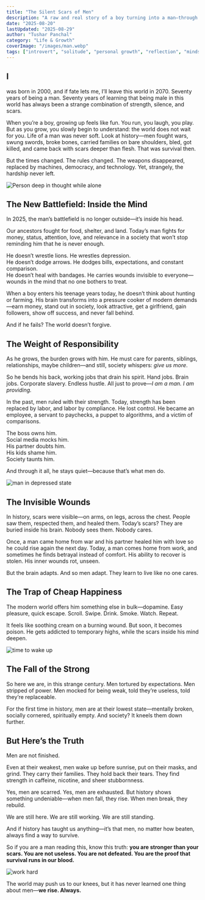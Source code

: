 ```yaml
---
title: "The Silent Scars of Men"
description: "A raw and real story of a boy turning into a man—through struggles, invisible scars, and the cruel weight of society—yet leaving behind a whisper of hope."
date: "2025-08-20"
lastUpdated: "2025-08-29"
author: "Tushar Panchal"
category: "Life & Growth"
coverImage: "/images/man.webp"
tags: ["introvert", "solitude", "personal growth", "reflection", "mindset", "mental health"]
---
```



## I 
was born in 2000, and if fate lets me, I’ll leave this world in 2070. Seventy years of being a man. Seventy years of learning that being male in this world has always been a strange combination of strength, silence, and scars.  

When you’re a boy, growing up feels like fun. You run, you laugh, you play. But as you grow, you slowly begin to understand: the world does not wait for you. Life of a man was never soft. Look at history—men fought wars, swung swords, broke bones, carried families on bare shoulders, bled, got killed, and came back with scars deeper than flesh. That was survival then.  

But the times changed. The rules changed. The weapons disappeared, replaced by machines, democracy, and technology. Yet, strangely, the hardship never left.  

<Image
  src="/images/fighting-alone.webp"
  alt="Person deep in thought while alone"
  width={800}
  height={400}
  className="rounded-xl my-6 mx-auto shadow-lg"
/>

## The New Battlefield: Inside the Mind  

In 2025, the man’s battlefield is no longer outside—it’s inside his head.  

Our ancestors fought for food, shelter, and land. Today’s man fights for money, status, attention, love, and relevance in a society that won’t stop reminding him that he is never enough.  

He doesn’t wrestle lions. He wrestles depression.  
He doesn’t dodge arrows. He dodges bills, expectations, and constant comparison.  
He doesn’t heal with bandages. He carries wounds invisible to everyone—wounds in the mind that no one bothers to treat.  

When a boy enters his teenage years today, he doesn’t think about hunting or farming. His brain transforms into a pressure cooker of modern demands—earn money, stand out in society, look attractive, get a girlfriend, gain followers, show off success, and never fall behind.  

And if he fails? The world doesn’t forgive.  

## The Weight of Responsibility  

As he grows, the burden grows with him. He must care for parents, siblings, relationships, maybe children—and still, society whispers: *give us more*.  

So he bends his back, working jobs that drain his spirit. Hand jobs. Brain jobs. Corporate slavery. Endless hustle. All just to prove—*I am a man. I am providing.*  

In the past, men ruled with their strength. Today, strength has been replaced by labor, and labor by compliance. He lost control. He became an employee, a servant to paychecks, a puppet to algorithms, and a victim of comparisons.  

The boss owns him.  
Social media mocks him.  
His partner doubts him.  
His kids shame him.  
Society taunts him.  

And through it all, he stays quiet—because that’s what men do.  

<Image
  src="/images/alone.webp"
  alt="man in depressed state"
  width={800}
  height={400}
  className="rounded-xl my-6 mx-auto shadow-lg"
/>

## The Invisible Wounds  

In history, scars were visible—on arms, on legs, across the chest. People saw them, respected them, and healed them. Today’s scars? They are buried inside his brain. Nobody sees them. Nobody cares.  

Once, a man came home from war and his partner healed him with love so he could rise again the next day. Today, a man comes home from work, and sometimes he finds betrayal instead of comfort. His ability to recover is stolen. His inner wounds rot, unseen.  

But the brain adapts. And so men adapt. They learn to live like no one cares.  

## The Trap of Cheap Happiness  

The modern world offers him something else in bulk—dopamine. Easy pleasure, quick escape. Scroll. Swipe. Drink. Smoke. Watch. Repeat.  

It feels like soothing cream on a burning wound. But soon, it becomes poison. He gets addicted to temporary highs, while the scars inside his mind deepen.  

<Image
  src="/images/wakeup.webp"
  alt="time to wake up"
  width={800}
  height={400}
  className="rounded-xl my-6 mx-auto shadow-lg"
/>

## The Fall of the Strong  

So here we are, in this strange century. Men tortured by expectations. Men stripped of power. Men mocked for being weak, told they’re useless, told they’re replaceable.  

For the first time in history, men are at their lowest state—mentally broken, socially cornered, spiritually empty. And society? It kneels them down further.  

## But Here’s the Truth  

Men are not finished.  

Even at their weakest, men wake up before sunrise, put on their masks, and grind. They carry their families. They hold back their tears. They find strength in caffeine, nicotine, and sheer stubbornness.  

Yes, men are scarred. Yes, men are exhausted. But history shows something undeniable—when men fall, they rise. When men break, they rebuild.  

We are still here. We are still working. We are still standing.  

And if history has taught us anything—it’s that men, no matter how beaten, always find a way to survive.  

So if you are a man reading this, know this truth: **you are stronger than your scars. You are not useless. You are not defeated. You are the proof that survival runs in our blood.**  

<Image
  src="/images/work.webp"
  alt="work hard"
  width={800}
  height={400}
  className="rounded-xl my-6 mx-auto shadow-lg"
/>


The world may push us to our knees, but it has never learned one thing about men—**we rise. Always.**  

